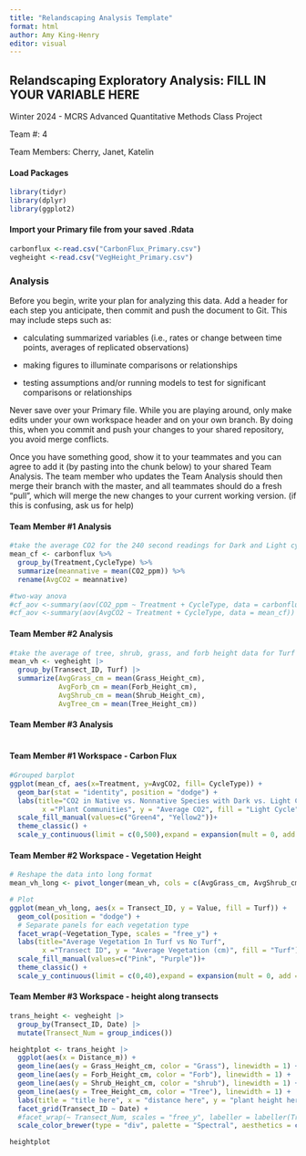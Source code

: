 ```yaml
---
title: "Relandscaping Analysis Template"
format: html
author: Amy King-Henry
editor: visual
---
```


## Relandscaping Exploratory Analysis: FILL IN YOUR VARIABLE HERE

Winter 2024 - MCRS Advanced Quantitative Methods Class Project

Team #: 4

Team Members: Cherry, Janet, Katelin

#### Load Packages

```r
library(tidyr)
library(dplyr)
library(ggplot2)

```

#### Import your Primary file from your saved .Rdata

```r
carbonflux <-read.csv("CarbonFlux_Primary.csv")
vegheight <-read.csv("VegHeight_Primary.csv")

```

### Analysis

Before you begin, write your plan for analyzing this data. Add a header for each step you anticipate, then commit and push the document to Git. This may include steps such as:

-   calculating summarized variables (i.e., rates or change between time points, averages of replicated observations)

-   making figures to illuminate comparisons or relationships

-   testing assumptions and/or running models to test for significant comparisons or relationships

Never save over your Primary file. While you are playing around, only make edits under your own workspace header and on your own branch. By doing this, when you commit and push your changes to your shared repository, you avoid merge conflicts.

Once you have something good, show it to your teammates and you can agree to add it (by pasting into the chunk below) to your shared Team Analysis. The team member who updates the Team Analysis should then merge their branch with the master, and all teammates should do a fresh "pull", which will merge the new changes to your current working version. (if this is confusing, ask us for help)

#### Team Member #1 Analysis

```r
#take the average CO2 for the 240 second readings for Dark and Light cycles and group by native/non native
mean_cf <- carbonflux %>%
  group_by(Treatment,CycleType) %>%
  summarize(meannative = mean(CO2_ppm)) %>%
  rename(AvgCO2 = meannative)

#two-way anova
#cf_aov <-summary(aov(CO2_ppm ~ Treatment + CycleType, data = carbonflux))
#cf_aov <-summary(aov(AvgCO2 ~ Treatment + CycleType, data = mean_cf))
```

#### Team Member #2 Analysis

```r
#take the average of tree, shrub, grass, and forb height data for Turf and No Turf and group by transect ID
mean_vh <- vegheight |>
  group_by(Transect_ID, Turf) |>
  summarize(AvgGrass_cm = mean(Grass_Height_cm),
            AvgForb_cm = mean(Forb_Height_cm),
            AvgShrub_cm = mean(Shrub_Height_cm),
            AvgTree_cm = mean(Tree_Height_cm))
```

#### Team Member #3 Analysis

```r
```

#### Team Member #1 Workspace - Carbon Flux

```r

#Grouped barplot
ggplot(mean_cf, aes(x=Treatment, y=AvgCO2, fill= CycleType)) + 
  geom_bar(stat = "identity", position = "dodge") +
  labs(title="CO2 in Native vs. Nonnative Species with Dark vs. Light Conditions",
        x ="Plant Communities", y = "Average CO2", fill = "Light Cycle")+
  scale_fill_manual(values=c("Green4", "Yellow2"))+
  theme_classic() + 
  scale_y_continuous(limit = c(0,500),expand = expansion(mult = 0, add = 0))
```

#### Team Member #2 Workspace - Vegetation Height

```r

# Reshape the data into long format
mean_vh_long <- pivot_longer(mean_vh, cols = c(AvgGrass_cm, AvgShrub_cm, AvgForb_cm, AvgTree_cm), names_to = "Vegetation_Type", values_to = "Value")

# Plot
ggplot(mean_vh_long, aes(x = Transect_ID, y = Value, fill = Turf)) + 
  geom_col(position = "dodge") +
  # Separate panels for each vegetation type
  facet_wrap(~Vegetation_Type, scales = "free_y") +
  labs(title="Average Vegetation In Turf vs No Turf",
        x ="Transect ID", y = "Average Vegetation (cm)", fill = "Turf")+
  scale_fill_manual(values=c("Pink", "Purple"))+
  theme_classic() + 
  scale_y_continuous(limit = c(0,40),expand = expansion(mult = 0, add = 0))
```

#### Team Member #3 Workspace - height along transects

```r
trans_height <- vegheight |>
  group_by(Transect_ID, Date) |>
  mutate(Transect_Num = group_indices())

heightplot <- trans_height |>
  ggplot(aes(x = Distance_m)) +
  geom_line(aes(y = Grass_Height_cm, color = "Grass"), linewidth = 1) +
  geom_line(aes(y = Forb_Height_cm, color = "Forb"), linewidth = 1) +
  geom_line(aes(y = Shrub_Height_cm, color = "shrub"), linewidth = 1) +
  geom_line(aes(y = Tree_Height_cm, color = "Tree"), linewidth = 1) +
  labs(title = "title here", x = "distance here", y = "plant height here") +
  facet_grid(Transect_ID ~ Date) +
  #facet_wrap(~ Transect_Num, scales = "free_y", labeller = labeller(Transect_Num = c("1" = "Transect 1", "2" = "10/04/18 2", "3" = "Transect 3", "4" = "Transect 4", "5" = "Transect 5", "6" = "Transect 6", "7" = "06/13/18 7", "8" = "Transect 8", "9" = "Transect 9", "10" = "06/13/18 10", "11" = "Transect 11", "12" = "Transect 12"))) +
  scale_color_brewer(type = "div", palette = "Spectral", aesthetics = c("colour", "fill"))

heightplot
```
